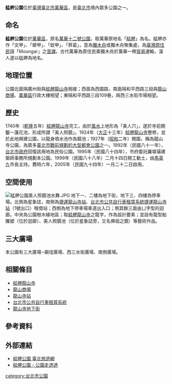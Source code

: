{{Coord|25|2|9.6|N|121|29|59.7|E|display=title}}
{{Infobox park
| name             = 艋舺公園
| alt_name         = 
| native_name      = Mengxia Park
| native_name_lang = zh
| image            = 龍山寺(空拍).jpg
| image_size       = 
| image_alt        = 
| image_caption    = 位於龍山寺前的艋舺公園
| map              = <!-- or | map_image = -->  
| map_alt          = 
| map_width        = 
| map_caption      = 
| relief           = 
| label            = 
| label_position   = 
| mark             = 
| mark_width       =
| type             = [[公園|公園]]
| motto            = 
| location         = [[臺北市|臺北市]][[萬華區|萬華區]][[艋舺龍山寺|艋舺龍山寺]]前方
| nearest_city     = 
| nearest_town     = 
| grid_ref_UK      = 
| grid_ref_Ireland = 
| coordinates      = 
| coords_ref       = 
| area             = 13,618平方公尺
| elevation        = 
| authorized       =
| created          = 
| established      =
| designated       =
| opened           =
| opening          = 2005年1月22日
| closed           =
| founder          = 
| designer         = 
| etymology        =  
| owner            =青年公園管理所
| administrator    =
| manager          =
| operator         = 
| visitation_num   = 
| visitation_year  = 
| visitation_ref   = 
| open             = 全天
| status           = 全年開放
| awards           = 
| camp_sites       = 
| hiking_trails    = 
| paths            = 
| terrain          =
| habitat          = 
| water            =
| plants           = 
| vegetation       = 
| species          = 
| collections      = 
| designation      = 
| disturbance      = 
| budget           = 
| parking          = 艋舺公園地下停車場
| publictransit    = {{板南線}}[[龍山寺站|龍山寺站]]
| transport        = 
| free_label       = 
| free_data        = 
| other_info       = 
| facilities       = https://www.travel.taipei/zh-tw/attraction/details/250
| website          = 
| embedded         = 
| child            = 
}}
'''艋舺公園'''位於[[臺灣|臺灣]][[臺北市|臺北市]][[萬華區|萬華區]]，是[[臺北市|臺北市]]境內眾多公園之一。

== 命名 ==
'''艋舺公園'''位於[[萬華區|萬華區]]，原名[[萬華十二號公園|萬華十二號公園]]，取萬華原地名「[[艋舺|艋舺]]」為名。艋舺亦作「文甲」、「蟒甲」、「蚊甲」、「莽葛」，意為[[獨木舟|獨木舟]]或獨木舟聚集處，為[[臺灣原住民|臺灣原住民]]語「Moungar」之[[音譯|音譯]]。古代萬華為原住民乘獨木舟於萬華一帶[[貿易|貿易]]運輸，漢人遂以艋舺為地名。

== 地理位置 ==
公園北面隔廣州街與[[艋舺龍山寺|艋舺龍山寺]]相接；西面為西園路，南面隔和平西路三段與[[龍山商場|龍山商場]]、[[萬華區|萬華區]]行政大樓相望；東隔和平西路三段109巷，與西三水街市場相望。

== 歷史 ==
1740年（[[乾隆|乾隆]]五年）[[艋舺龍山寺|艋舺龍山寺]]完工，由於[[風水|風水]]上地形為「美人穴」，遂於寺前開鑿一蓮花池，形成所謂「美人照鏡」。1924年（[[大正|大正]]十三年）[[艋舺龍山寺|艋舺龍山寺]]整修，並於此地興建公園，以龍身噴水池作為鏡池；1927年（[[昭和|昭和]]二年）開園，稱為龍山寺公園，為眾多[[臺北市戰前規劃的大型都會公園|臺北市戰前規劃的大型都會公園]]之一。1992年（民國八十一年），[[台北市政府|台北市政府]]回復該用地為民俗公園。1995年（民國八十四年），市府委託羅墀璜建築師事務所規劃本公園。1999年（民國八十八年）二月十四日開工動土，由[[馬英九|馬英九]]市長主持。費時六年，2005年（民國九十四年）一月二十二日啟用。

== 空間使用 ==
[[File:艋舺公園美人照鏡池水舞.JPG|thumb]]
地下一、二樓為地下街，地下三、四樓為停車場。北側為星象誌，南側為[[捷運龍山寺站|捷運龍山寺站]]、[[台北市公共自行車租賃系統|台北市公共自行車租賃系統]][[捷運龍山寺站|捷運龍山寺站]]（1號出口）租借站；西側為地下停車場車道出入口；側其餘三面由ㄩ字型的迴廊。中央為公園樹木綠地區；取[[艋舺龍山寺|艋舺龍山寺]]之龍字，作為設計要素；並設有龍型船雕塑（位於迴廊）、美人照鏡池（位於星象誌旁，又名佛祖之鏡）等藝術作品。

== 三大廣場 ==
本公園有三大廣場─廟埕廣場、西三水街廣場、南側廣場。

== 相關條目 ==
*[[艋舺龍山寺|艋舺龍山寺]]
*[[龍山商場|龍山商場]]
*[[龍山寺站|龍山寺站]]
*[[台北市公共自行車租賃系統|台北市公共自行車租賃系統]]
*[[龍山寺地下街|龍山寺地下街]]

==參考資料==
{{reflist}}

==外部連結==
{{commons category|Bangka Park}}
*[https://web.archive.org/web/20190426072330/https://www.travel.taipei/zh-tw/attraction/details/250 艋舺公園  臺北旅遊網]
*[https://parks.taipei/parks/m2/pkl_parks_m2C.php?sid=507 艋舺公園 - 公園走透透]

[[category:台北市公園|category:台北市公園]]